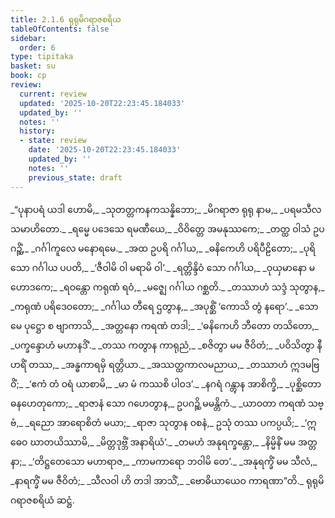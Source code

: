 ```yaml
---
title: 2.1.6 ရုရုမိဂရာဇစရိယ
tableOfContents: false
sidebar:
  order: 6
type: tipitaka
basket: su
book: cp
review:
  current: review
  updated: '2025-10-20T22:23:45.184033'
  updated_by: ''
  notes: ''
  history:
  - state: review
    date: '2025-10-20T22:23:45.184033'
    updated_by: ''
    notes: ''
    previous_state: draft
---
```



<DynamicBreadcrumb />


<ReviewStatus review={frontmatter.review} showDetails={true} />

<HypothesisAnnotation frontmatter={frontmatter} />

<Division number="48" book="cp" e="ch" v="21" p="403">

<Paragraph number="214" type="verses" book="cp">
_“ပုနာပရံ ယဒါ ဟောမိ,_  
_သုတတ္တကနကသန္နိဘော;_  
_မိဂရာဇာ ရုရု နာမ,_  
_ပရမသီလသမာဟိတော._  

</Paragraph>

</Division>
<Division number="49" book="cp" e="ch" v="21" p="403">

<Paragraph number="215" type="verses" book="cp">
_ရမ္မေ ပဒေသေ ရမဏီယေ,_  
_ဝိဝိတ္တေ အမနုဿကေ;_  
_တတ္ထ ဝါသံ ဥပဂဉ္ဆိံ,_  
_ဂင်္ဂါကူလေ မနောရမေ._  

</Paragraph>

</Division>
<Division number="50" book="cp" e="ch" v="21" p="403">

<Paragraph number="216" type="verses" book="cp">
_အထ ဥပရိ ဂင်္ဂါယ,_  
_ဓနိကေဟိ ပရိပီဠိတော;_  
_ပုရိသော ဂင်္ဂါယ ပပတိ,_  
_‘ဇီဝါမိ ဝါ မရာမိ ဝါ’._  

</Paragraph>

</Division>
<Division number="51" book="cp" e="ch" v="21" p="403">

<Paragraph number="217" type="verses" book="cp">
_ရတ္တိန္ဒိဝံ သော ဂင်္ဂါယ,_  
_ဝုယှမာနော မဟောဒကေ;_  
_ရဝန္တော ကရုဏံ ရဝံ,_  
_မဇ္ဈေ ဂင်္ဂါယ ဂစ္ဆတိ._  

</Paragraph>

</Division>
<Division number="52" book="cp" e="ch" v="21" p="403">

<Paragraph number="218" type="verses" book="cp">
_တဿာဟံ သဒ္ဒံ သုတွာန,_  
_ကရုဏံ ပရိဒေဝတော;_  
_ဂင်္ဂါယ တီရေ ဌတွာန,_  
_အပုစ္ဆိံ ‘ကောသိ တွံ နရော’._  

</Paragraph>

</Division>
<Division number="53" book="cp" e="ch" v="21" p="403">

<Paragraph number="219" type="verses" book="cp">
_သော မေ ပုဋ္ဌော စ ဗျာကာသိ,_  
_အတ္တနော ကရဏံ တဒါ;_  
_‘ဓနိကေဟိ ဘီတော တသိတော,_  
_ပက္ခန္ဒောဟံ မဟာနဒိံ’._  

</Paragraph>

</Division>
<Division number="54" book="cp" e="ch" v="21" p="403">

<Paragraph number="220" type="verses" book="cp">
_တဿ ကတွာန ကာရုညံ,_  
_စဇိတွာ မမ ဇီဝိတံ;_  
_ပဝိသိတွာ နီဟရိံ တဿ,_  
_အန္ဓကာရမှိ ရတ္တိယာ._  

</Paragraph>

</Division>
<Division number="55" book="cp" e="ch" v="21" p="403">

<Paragraph number="221" type="verses" book="cp">
_အဿတ္ထကာလမညာယ,_  
_တဿာဟံ ဣဒမဗြဝိံ;_  
_‘ဧကံ တံ ဝရံ ယာစာမိ,_  
_မာ မံ ကဿစိ ပါဝဒ’._  

</Paragraph>

</Division>
<Division number="56" book="cp" e="ch" v="21" p="404">

<Paragraph number="222" type="verses" book="cp">
_နဂရံ ဂန္တွာန အာစိက္ခိ,_  
_ပုစ္ဆိတော ဓနဟေတုကော;_  
_ရာဇာနံ သော ဂဟေတွာန,_  
ဥပဂဉ္ဆိ မမန္တိကံ._  

</Paragraph>

</Division>
<Division number="57" book="cp" e="ch" v="21" p="404">

<Paragraph number="223" type="verses" book="cp">
_ယာဝတာ ကရဏံ သဗ္ဗံ,_  
_ရညော အာရောစိတံ မယာ;_  
_ရာဇာ သုတွာန ဝစနံ,_  
ဥသုံ တဿ ပကပ္ပယိ;_  
_‘ဣဓေဝ ဃာတယိဿာမိ,_  
_မိတ္တဒုဗ္ဘိံ အနာရိယံ’._  

</Paragraph>

</Division>
<Division number="58" book="cp" e="ch" v="21" p="404">

<Paragraph number="224" type="verses" book="cp">
_တမဟံ အနုရက္ခန္တော,_  
_နိမ္မိနိံ မမ အတ္တနာ;_  
_‘တိဋ္ဌတေသော မဟာရာဇ,_  
_ကာမကာရော ဘဝါမိ တေ’._  

</Paragraph>

</Division>
<Division number="59" book="cp" e="ch" v="21" p="404">

<Paragraph number="225" type="verses" book="cp">
_အနုရက္ခိံ မမ သီလံ,_  
_နာရက္ခိံ မမ ဇီဝိတံ;_  
_သီလဝါ ဟိ တဒါ အာသိံ,_  
_ဗောဓိယာယေဝ ကာရဏာ”တိ._  


</Paragraph>
</Division>

<Paragraph number="226" type="center" book="cp">
ရုရုမိဂရာဇစရိယံ ဆဋ္ဌံ.
</Paragraph>